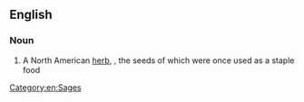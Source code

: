 ==English==

===Noun===
{{en-noun|-}}

# A North American [[herb]], {{taxlink|Salvia carduacea|species|noshow=1}}, the seeds of which were once used as a staple food

[[Category:en:Sages]]